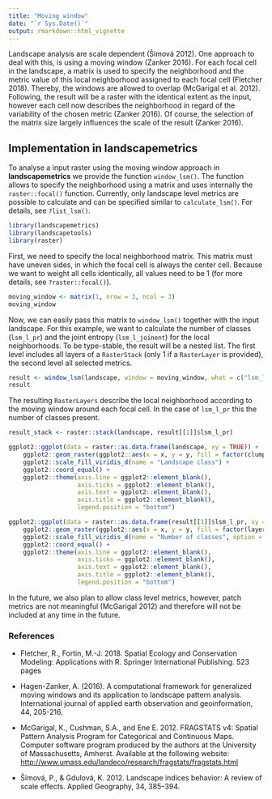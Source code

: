 ```yaml
---
title: "Moving window"
date: "`r Sys.Date()`"
output: rmarkdown::html_vignette
---
```


Landscape analysis are scale dependent (Šímová 2012). One approach to deal with this, is using a moving window (Zanker 2016). For each focal cell in the landscape, a matrix is used to specify the neighborhood and the metric value of this local neighborhood assigned to each focal cell (Fletcher 2018). Thereby, the windows are allowed to overlap (McGarigal et al. 2012). Following, the result will be a raster with the identical extent as the input, however each cell now describes the neighborhood in regard of the variability of the chosen metric (Zanker 2016). Of course, the selection of the matrix size largely influences the scale of the result (Zanker 2016).

## Implementation in **landscapemetrics**

To analyse a input raster using the moving window approach in **landscapemetrics** we provide the function `window_lsm()`. The function allows to specify the neighborhood using a matrix and uses internally the `raster::focal()` function. Currently, only landscape level metrics are possible to calculate and can be specified similar to `calculate_lsm()`. For details, see `?list_lsm()`.

```r
library(landscapemetrics)
library(landscapetools)
library(raster)
```

First, we need to specify the local neighborhood matrix. This matrix must have uneven sides, in which the focal cell is always the center cell. Because we want to weight all cells identically, all values need to be 1 (for more details, see `?raster::focal()`). 

```r
moving_window <- matrix(1, nrow = 3, ncol = 3)
moving_window
```

Now, we can easily pass this matrix to `window_lsm()` together with the input landscape. For this example, we want to calculate the number of classes (`lsm_l_pr`) and the joint entropy (`lsm_l_joinent`) for the local neighborhoods. To be type-stable, the result will be a nested list. The first level includes all layers of a `RasterStack` (only 1 if a `RasterLayer` is provided), the second level all selected metrics.

```r
result <- window_lsm(landscape, window = moving_window, what = c("lsm_l_pr", "lsm_l_joinent"))
result
```

The resulting `RasterLayers` describe the local neighborhood according to the moving window around each focal cell. In the case of `lsm_l_pr` this the number of classes present.

```r
result_stack <- raster::stack(landscape, result[[1]]$lsm_l_pr)

ggplot2::ggplot(data = raster::as.data.frame(landscape, xy = TRUE)) + 
    ggplot2::geom_raster(ggplot2::aes(x = x, y = y, fill = factor(clumps))) + 
    ggplot2::scale_fill_viridis_d(name = "Landscape class") + 
    ggplot2::coord_equal() + 
    ggplot2::theme(axis.line = ggplot2::element_blank(), 
                   axis.ticks = ggplot2::element_blank(), 
                   axis.text = ggplot2::element_blank(), 
                   axis.title = ggplot2::element_blank(), 
                   legend.position = "bottom")

ggplot2::ggplot(data = raster::as.data.frame(result[[1]]$lsm_l_pr, xy = TRUE)) + 
    ggplot2::geom_raster(ggplot2::aes(x = x, y = y, fill = factor(layer))) + 
    ggplot2::scale_fill_viridis_d(name = "Number of classes", option = "C") + 
    ggplot2::coord_equal() + 
    ggplot2::theme(axis.line = ggplot2::element_blank(), 
                   axis.ticks = ggplot2::element_blank(), 
                   axis.text = ggplot2::element_blank(), 
                   axis.title = ggplot2::element_blank(), 
                   legend.position = "bottom")
```

In the future, we also plan to allow class level metrics, however, patch metrics are not meaningful (McGarigal 2012) and therefore will not be included at any time in the future.

### References 
- Fletcher, R., Fortin, M.-J. 2018. Spatial Ecology and Conservation Modeling: Applications with R. Springer International Publishing. 523 pages

- Hagen-Zanker, A. (2016). A computational framework for generalized moving windows and its application to landscape pattern analysis. International journal of applied earth observation and geoinformation, 44, 205-216.

- McGarigal, K., Cushman, S.A., and Ene E. 2012. FRAGSTATS v4: Spatial Pattern Analysis Program for Categorical and Continuous Maps. Computer software program produced by the authors at the University of Massachusetts, Amherst. Available at the following website: <http://www.umass.edu/landeco/research/fragstats/fragstats.html>

 - Šímová, P., & Gdulová, K. 2012. Landscape indices behavior: A review of scale effects. Applied Geography, 34, 385–394.
